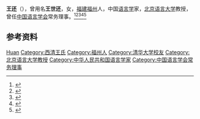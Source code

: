 '''王还'''（{{bd|1915年||2012年|5月7日}}），曾用名'''王世还'''，女，[[福建|福建]][[福州|福州]]人，中国[[语言学|语言学]]家，[[北京语言大学|北京语言大学]]教授，曾任[[中国语言学会|中国语言学会]]常务理事。<ref>{{Cite book|title=中国当代文化名人小传|author=伍杰主编; 崔运玺, 王伟华, 周昌喜副主编|publisher=辽宁人民出版社|year=1993|isbn=9787205022938|location=沈阳|pages=}}</ref><ref>{{Cite book|title=20世纪中华人物名字号辞典|author=周家珍编著|publisher=法律出版社|year=2000|isbn=9787503628320|location=北京|pages=}}</ref><ref>{{Cite book|title=中华当代文化名人大辞典|author=张品兴, 殷登祥, 陈有进等主编|publisher=中国广播电视出版社|year=1992|isbn=9787504315137|location=北京|pages=}}</ref><ref>{{Cite book|title=当代中国社会科学手册|author=汝信，易克信主编|publisher=社会科学文献出版社|year=1988|isbn=|location=北京|pages=}}</ref><ref>{{Cite book|title=华夏妇女名人词典|author=周行健主编|publisher=华夏出版社|year=1988|isbn=|location=北京|pages=}}</ref>

== 参考资料 ==
{{reflist}}

{{Navboxes
| title  = 王还在[[中国语言学会|中国语言学会]]的职务
| list1  =
{{中国语言学会第二届理事会}}
}}

{{Authority control}}
{{DEFAULTSORT:Wang王}}
[[Category:王姓|Huan]]
[[Category:西清王氏|Category:西清王氏]]
[[Category:福州人|Category:福州人]]
[[Category:清华大学校友|Category:清华大学校友]]
[[Category:北京语言大学教授|Category:北京语言大学教授]]
[[Category:中华人民共和国语言学家|Category:中华人民共和国语言学家]]
[[Category:中国语言学会常务理事|Category:中国语言学会常务理事]]

{{中国人物小作品}}